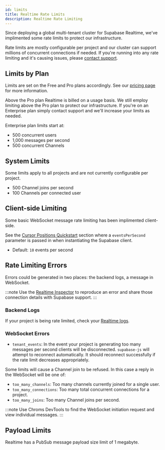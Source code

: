 ```yaml
---
id: limits
title: Realtime Rate Limits
description: Realtime Rate Limiting
---
```


Since deploying a global multi-tenant cluster for Supabase Realtime, we've implimented some rate limits to protect our infrastructure.

Rate limits are mostly configurable per project and our cluster can support millions of concurrent connections if needed. If you're running into any rate limiting and it's causing issues, please [contact support](https://app.supabase.com/support/new).

## Limits by Plan

Limits are set on the Free and Pro plans accordingly. See our [pricing page](https://supabase.com/pricing) for more information.

Above the Pro plan Realtime is billed on a usage basis. We still employ limiting above the Pro plan to protect our infrastructure. If you're on an Enterprise plan simply contact support and we'll increase your limits as needed.

Enterprise plan limits start at:

- 500 concurrent users
- 1,000 messages per second
- 500 concurrent Channels

## System Limits

Some limits apply to all projects and are not currently configurable per project.

- 500 Channel joins per second
- 100 Channels per connected user

## Client-side Limiting

Some basic WebSocket message rate limiting has been implimented client-side.

See the [Cursor Positions Quickstart](/docs/guides/realtime/quickstart#cursor-positions) section where a `eventsPerSecond` parameter is passed in when instantiating the Supabase client.

- Default: `10` events per second

## Rate Limiting Errors

Errors could be generated in two places: the backend logs, a message in WebSocket.

:::note
Use the [Realtime Inspector](https://realtime.supabase.com/inspector/new) to reproduce an error and share those connection details with Supabase support.
:::

### Backend Logs

If your project is being rate limited, check your [Realtime logs](https://app.supabase.com/project/_/database/realtime-logs).

### WebSocket Errors

- `tenant_events`: In the event your project is generating too many messages per second clients will be disconnected. `supabase-js` will attempt to reconnect automatically. It should reconnect successfully if the rate limit decreases appropriately.

Some limits will cause a Channel join to be refused. In this case a reply in the WebSocket will be one of:

- `too_many_channels`: Too many channels currently joined for a single user.
- `too_many_connections`: Too many total concurrent connections for a project.
- `too_many_joins`: Too many Channel joins per second.

:::note
Use Chroms DevTools to find the WebSocket initiation request and view individual messages.
:::

## Payload Limits

Realtime has a PubSub message payload size limit of 1 megabyte.
